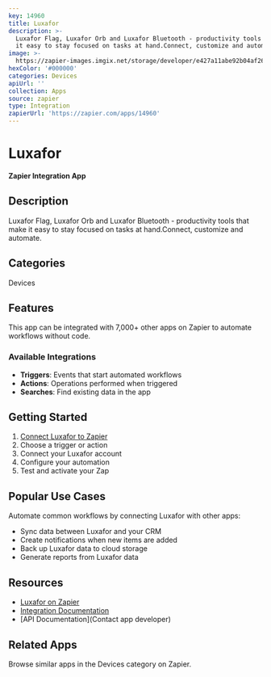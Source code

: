 ```yaml
---
key: 14960
title: Luxafor
description: >-
  Luxafor Flag, Luxafor Orb and Luxafor Bluetooth - productivity tools that make
  it easy to stay focused on tasks at hand.Connect, customize and automate.
image: >-
  https://zapier-images.imgix.net/storage/developer/e427a11abe92b04af263411d85c340b7.png?auto=format%2Ccompress&ixlib=python-3.0.0&q=50
hexColor: '#000000'
categories: Devices
apiUrl: ''
collection: Apps
source: zapier
type: Integration
zapierUrl: 'https://zapier.com/apps/14960'
---
```

# Luxafor

**Zapier Integration App**

## Description

Luxafor Flag, Luxafor Orb and Luxafor Bluetooth - productivity tools that make it easy to stay focused on tasks at hand.Connect, customize and automate.

## Categories

Devices

## Features

This app can be integrated with 7,000+ other apps on Zapier to automate workflows without code.

### Available Integrations

- **Triggers**: Events that start automated workflows
- **Actions**: Operations performed when triggered
- **Searches**: Find existing data in the app

## Getting Started

1. [Connect Luxafor to Zapier](https://zapier.com/apps/14960)
2. Choose a trigger or action
3. Connect your Luxafor account
4. Configure your automation
5. Test and activate your Zap

## Popular Use Cases

Automate common workflows by connecting Luxafor with other apps:

- Sync data between Luxafor and your CRM
- Create notifications when new items are added
- Back up Luxafor data to cloud storage
- Generate reports from Luxafor data

## Resources

- [Luxafor on Zapier](https://zapier.com/apps/14960)
- [Integration Documentation](https://zapier.com/apps/14960/integrations)
- [API Documentation](Contact app developer)

## Related Apps

Browse similar apps in the Devices category on Zapier.
